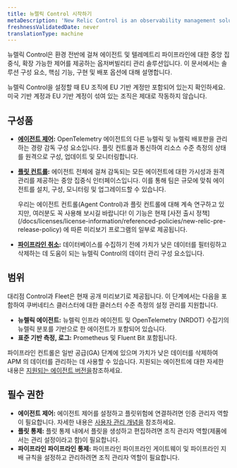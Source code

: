 ```yaml
---
title: 뉴렐릭 Control 시작하기
metaDescription: 'New Relic Control is an observability management solution that provides centralized, scalable control over agents and telemetry pipelines across your environment.'
freshnessValidatedDate: never
translationType: machine
---
```


뉴렐릭 Control은 환경 전반에 걸쳐 에이전트 및 텔레메트리 파이프라인에 대한 중앙 집중식, 확장 가능한 제어를 제공하는 옵저버빌리티 관리 솔루션입니다. 이 문서에서는 솔루션 구성 요소, 핵심 기능, 구현 및 배포 옵션에 대해 설명합니다.

<Callout title="중요한">
  뉴렐릭 Control을 설정할 때 EU 조직에 EU 기반 계정만 포함되어 있는지 확인하세요. 미국 기반 계정과 EU 기반 계정이 섞여 있는 조직은 제대로 작동하지 않습니다.
</Callout>

## 구성품

* **[에이전트 제어](/docs/new-relic-control/agent-control/overview):** OpenTelemetry 에이전트의 다른 뉴렐릭 및 뉴렐릭 배포판을 관리하는 경량 감독 구성 요소입니다. 플릿 컨트롤과 통신하여 리소스 수준 측정의 상태를 원격으로 구성, 업데이트 및 모니터링합니다.

* **[플릿 컨트롤](/docs/new-relic-control/fleet-control/overview):** 에이전트 전체에 걸쳐 감독되는 모든 에이전트에 대한 가시성과 원격 관리를 제공하는 중앙 집중식 인터페이스입니다. 이를 통해 팀은 규모에 맞춰 에이전트를 설치, 구성, 모니터링 및 업그레이드할 수 있습니다.

  <Callout title="시사">
    우리는 에이전트 컨트롤(Agent Control)과 플릿 컨트롤에 대해 계속 연구하고 있지만, 여러분도 꼭 사용해 보시길 바랍니다! 이 기능은 현재 [사전 출시 정책](/docs/licenses/license-information/referenced-policies/new-relic-pre-release-policy) 에 따른 미리보기 프로그램의 일부로 제공됩니다.
  </Callout>

* **[파이프라인 취소](/docs/new-relic-control/pipeline-control/overview):** 데이터베이스를 수집하기 전에 가치가 낮은 데이터를 필터링하고 삭제하는 데 도움이 되는 뉴렐릭 Control의 데이터 관리 구성 요소입니다.

## 범위

대리점 Control과 Fleet은 현재 공개 미리보기로 제공됩니다. 이 단계에서는 다음을 포함하여 쿠버네티스 클러스터에 대한 클러스터 수준 측정의 설정 관리를 지원합니다.

* **뉴렐릭 에이전트:** 뉴렐릭 인프라 에이전트 및 OpenTelemetry (NRDOT) 수집기의 뉴렐릭 분포를 기반으로 한 에이전트가 포함되어 있습니다.
* **표준 기반 측정, 로그:** Prometheus 및 Fluent Bit 포함됩니다.

파이프라인 컨트롤은 일반 공급(GA) 단계에 있으며 가치가 낮은 데이터를 삭제하여 APM 의 데이터를 관리하는 데 사용할 수 있습니다. 지원되는 에이전트에 대한 자세한 내용은 [지원되는 에이전트 버전을](/docs/new-relic-control/pipeline-control/modify-agent-configuration/#supported-agent-versions)참조하세요.

## 필수 권한

* **에이전트 제어:** 에이전트 제어를 설정하고 플릿위험에 연결하려면 인증 관리자 역할이 필요합니다. 자세한 내용은 [사용자 관리 개념을](/docs/accounts/accounts-billing/new-relic-one-user-management/user-management-concepts/#admin-settings) 참조하세요.
* **플릿 통제:** 플릿 통제 내에서 플릿을 생성하고 편집하려면 조직 관리자 역할(제품에서는 관리 설정이라고 함)이 필요합니다.
* **파이프라인 파이프라인 통제:** 파이프라인 파이프라인 게이트웨이 및 파이프라인 지배 규칙을 설정하고 관리하려면 조직 관리자 역할이 필요합니다.